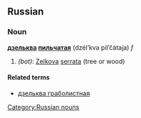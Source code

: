 ==Russian==
[[Category:Russian nouns]]
===Noun===
'''[[дзельква]] [[пильчатый|пильчатая]]''' (dzél’kva pil’čátaja) ''f''

#''(bot)'': [[Zelkova]] [[serrata]] (tree or wood)

====Related terms====
*[[дзельква граболистная]]